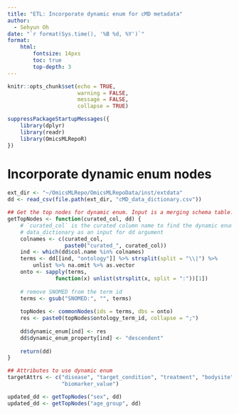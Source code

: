 ```yaml
---
title: "ETL: Incorporate dynamic enum for cMD metadata"
author:
  - Sehyun Oh
date: "`r format(Sys.time(), '%B %d, %Y')`"
format:
    html:
        fontsize: 14pxs
        toc: true
        top-depth: 3
---
```


```r
knitr::opts_chunk$set(echo = TRUE, 
                      warning = FALSE,
                      message = FALSE,
                      collapse = TRUE)
```

```r
suppressPackageStartupMessages({
    library(dplyr)
    library(readr)
    library(OmicsMLRepoR)
})
```

# Incorporate dynamic enum nodes
```r
ext_dir <- "~/OmicsMLRepo/OmicsMLRepoData/inst/extdata"
dd <- read_csv(file.path(ext_dir, "cMD_data_dictionary.csv"))
```

```r
## Get the top nodes for dynamic enum. Input is a merging schema table.
getTopNodes <- function(curated_col, dd) {
    # `curated_col` is the curated column name to find the dynamic enum node for
    # data_dictionary as an input for dd argument
    colnames <- c(curated_col,
                  paste0("curated_", curated_col))
    ind <- which(dd$col.name %in% colnames)
    terms <- dd[[ind, "ontology"]] %>% strsplit(split = "\\|") %>% 
        unlist %>% na.omit %>% as.vector
    onto <- sapply(terms, 
               function(x) unlist(strsplit(x, split = ":"))[1])
    
    # remove SNOMED from the term id
    terms <- gsub("SNOMED:", "", terms)
    
    topNodes <- commonNodes(ids = terms, dbs = onto)
    res <- paste0(topNodes$ontology_term_id, collapse = ";")
    
    dd$dynamic_enum[ind] <- res
    dd$dynamic_enum_property[ind] <- "descendent"
    
    return(dd)
}
```

```r
## Attributes to use dynamic enum
targetAttrs <- c("disease", "target_condition", "treatment", "bodysite",
                 "biomarker_value")
```

```r
updated_dd <- getTopNodes("sex", dd)
updated_dd <- getTopNodes("age_group", dd)
```

